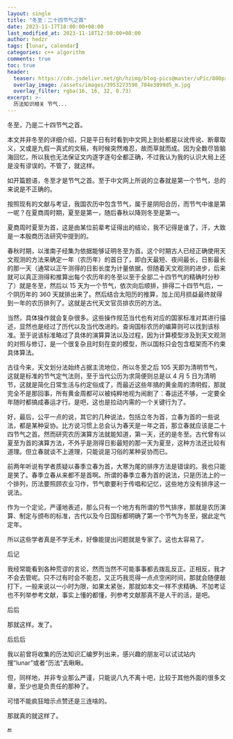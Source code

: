 ```yaml
---
layout: single
title: "冬至：二十四节气之首"
date: 2023-11-17T18:00:00+08:00
last_modified_at: 2023-11-18T12:50:00+08:00
author: hedzr
tags: [lunar, calendar]
categories: c++ algorithm
comments: true
toc: true
header:
  teaser: https://cdn.jsdelivr.net/gh/hzimg/blog-pics@master/uPic/800px-World_Time_Zones_Map.png
  overlay_image: /assets/images/3953273590_704e3899d5_m.jpg
  overlay_filter: rgba(16, 16, 32, 0.73)
excerpt: >-
  历法知识相关 节气...
---
```


冬至，乃是二十四节气之首。

本文并非冬至的详细介绍，只是平日有时看到中文网上到处都是以讹传讹、断章取义，又或是九假一真式的文稿，有时候突然难忍，故而草就而成。因为全数尽皆脑海回忆，所以我也无法保证文内逐字逐句全都正确，不过我认为我的认识大局上还是没有谬误的。不管了，就这样。

如开篇题语，冬至才是节气之首。至于中文网上所说的立春就是第一个节气，总的来说是不正确的。

按照现有的文献与考证，我国农历中包含节气，属于是阴阳合历，而节气中谁是第一呢？在夏商周时期，夏至是第一，随后春秋以降则冬至是第一。

夏商周时夏至为首，这是由某位前辈考证得出的结论，我不记得是谁了，汗，大致是一本殷商历法研究中提到的。

春秋时期，以淮南子经集为依据能够证明冬至为首。这个时期古人已经正确使用天文观测的方法来确定一年（农历年）的首日了，即白天最短、夜间最长，日影最长的那一天（通常以正午测得的日影长度为计量依据，但随着天文观测的进步，后来就可以真正测得和推算出每个农历年的冬至以至于全部二十四节气的精确时分秒了）就是冬至，然后以 15 天为一个节气，依次向后顺排，排得二十四节气后，一个阴历年的 360 天就排出来了。然后结合太阳历的推算，加上闰月损益最终就得到一年的农历排列了。这就是古代天文官员排农历的方法。

当然，具体操作就会复杂很多。这些操作规范当代也有对应的国家标准对其进行描述，显然也是经过了历代以及当代改进的。查询国标农历的编算则可以找到该标准。至于说该标准略过了具体的演算算法以及过程，因为计算模型涉及到天文观测的对照与修订，是一个很复杂且时刻在变的模型，所以国标只会包含框架而不约束具体算法。

古往今来，天文划分法始终占据主流地位，所以冬至之后 105 天即为清明节气，这就是标准的节气定气法则，至于当代公历为求简便则总是以 4 月 5 日为清明节，这就是简化日常生活与约定俗成了，而最近这些年搞的黄金周的清明假，那就完全不是那回事，所有黄金周都可以被纯粹地视为闹剧了：春运还不够，一定要全年随时都搞成春运才行。是吧，这也是拉动内需的一个关键行为了。

好，最后，公平一点的说，其它的几种说法，包括立冬为首，立春为首的一些说法，都是某种妥协。比方说习惯上总会认为春天是一年之首，那立春就应该是二十四节气之首。然而研究农历演算方法就能知道，第一天，还的是冬至。古代曾有以夏至为首的演算方法，不外乎是测得日影最短的那一天为夏至，这种方法还比较有道理。但立春就谈不上道理，只能说是习俗的某种妥协而已。

前两年听说有学者质疑以春季立春为首，大寒为尾的排序方法是错误的。我也只能是笑了。春季立春从来都不是首啊。所谓的春季立春为首的说法，只是历法上的一个排列，历法要照顾农业习作，节气歌要利于传唱和记忆，这些地方没有排序这一说法。

作为一个定论，严谨地表述，那么只有一个地方有所谓的节气排序，那就是农历演算、制定与颁布的标准，古代以及今日国标都明确了第一个节气为冬至，据此定气定年。

所以这些学者真是不学无术，好像能提出问题就是专家了。这也太容易了。

后记

我经常能看到各种荒谬的言论，然而当然不可能事事都去拨乱反正。正相反，我才不会去管呢。只不过有时会不能忍，又正巧我觅得一点点空闲时间，那就会随便敲打下，一般来说以一小时为限，如果太紧张，那就如本文一样不求精确、不加考证也不列举参考文献，事实上懂的都懂，列参考文献那真不是人干的活，是吧。

后后

那就这样。发了。

后后后

我以前曾将收集的历法知识汇编罗列出来，感兴趣的朋友可以试试站内搜“lunar”或者“历法”去瞅瞅。

但，同样地，并非专业那么严谨，只能说八九不离十吧，比较于其他外面的很多文章，至少也是负责任的那种了。

可惜不能疯狂暗示点赞还是三连啥的。

那就真的就这样了。

:end:
